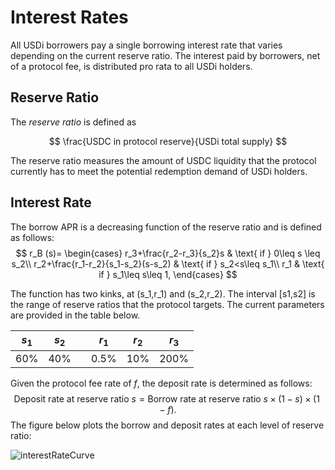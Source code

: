 # Interest Rates

All USDi borrowers pay a single borrowing interest rate that varies depending on the current reserve ratio. The interest paid by borrowers, net of a protocol fee, is distributed pro rata to all USDi holders.

## Reserve Ratio

The *reserve ratio* is defined as

$$
\frac{USDC in protocol reserve}{USDi total supply}
$$

The reserve ratio measures the amount of USDC liquidity that the protocol currently has to meet the potential redemption demand of USDi holders.

## Interest Rate
The borrow APR is a decreasing function of the reserve ratio and is defined as follows:
$$
r_B (s)=  \begin{cases}
	r_3+\frac{r_2-r_3}{s_2}s & \text{ if } 0\leq s \leq s_2\\
	r_2+\frac{r_1-r_2}{s_1-s_2}(s-s_2) & \text{ if } s_2<s\leq s_1\\
	r_1 & \text{ if } s_1\leq s\leq 1,
\end{cases}
$$

The function has two kinks, at (s_1,r_1) and (s_2,r_2). The interval [s1,s2] is the range of reserve ratios that the protocol targets. The current parameters are provided in the table below.

| $s_1$ | $s_2$ |    | $r_1$ | $r_2$ | $r_3$|
|-------|-------|----|-------|-------|------|
| 60%   | 40%   |    | 0.5%  | 10%   | 200% |







Given the protocol fee rate of $f$, the deposit rate is determined as follows:
$$
	\text{Deposit rate at reserve ratio $s$}= \text{Borrow rate at reserve ratio $s$}\times (1-s) \times (1-f).
$$
The figure below plots the borrow and deposit rates at each level of reserve ratio:

![interestRateCurve](./rateCurve.png)

